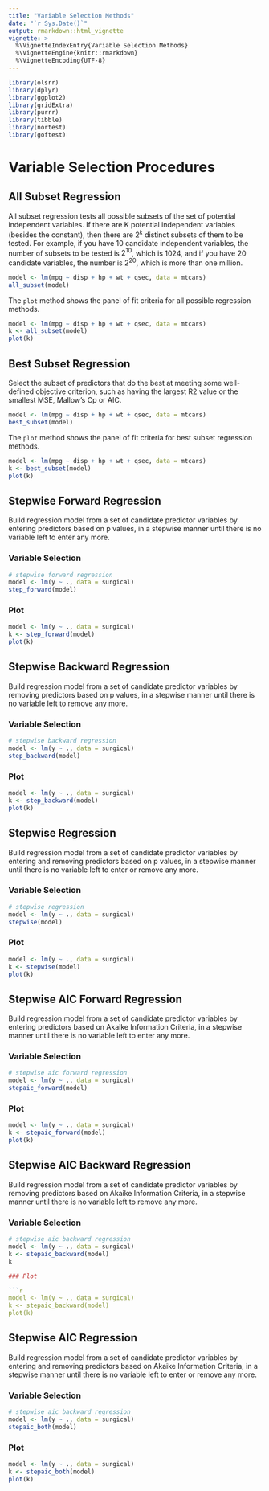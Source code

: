 ```yaml
---
title: "Variable Selection Methods"
date: "`r Sys.Date()`"
output: rmarkdown::html_vignette
vignette: >
  %\VignetteIndexEntry{Variable Selection Methods}
  %\VignetteEngine{knitr::rmarkdown}
  %\VignetteEncoding{UTF-8}
---
```


```r
library(olsrr)
library(dplyr)
library(ggplot2)
library(gridExtra)
library(purrr)
library(tibble)
library(nortest)
library(goftest)
```

<style type="text/css">
#best-subset-regression pre { /* Code block */
  font-size: 10px
}
</style>

# Variable Selection Procedures

## All Subset Regression

All subset regression tests all possible subsets of the set of potential independent variables. If there are K potential independent variables (besides the constant), then there are $2^{k}$ distinct subsets of them to be tested. For example, if you have 10 candidate independent variables, the number of subsets to be tested is $2^{10}$, which is 1024, and if you have 20 candidate variables, the number is $2^{20}$, which is more than one million.

```r
model <- lm(mpg ~ disp + hp + wt + qsec, data = mtcars)
all_subset(model)
```

The `plot` method shows the panel of fit criteria for all possible regression methods. 

```r
model <- lm(mpg ~ disp + hp + wt + qsec, data = mtcars)
k <- all_subset(model)
plot(k)
```

## Best Subset Regression

Select the subset of predictors that do the best at meeting some well-defined objective criterion, 
such as having the largest R2 value or the smallest MSE, Mallow's Cp or AIC.

```r
model <- lm(mpg ~ disp + hp + wt + qsec, data = mtcars)
best_subset(model)
```

The `plot` method shows the panel of fit criteria for best subset regression methods. 

```r
model <- lm(mpg ~ disp + hp + wt + qsec, data = mtcars)
k <- best_subset(model)
plot(k)
```

## Stepwise Forward Regression

Build regression model from a set of candidate predictor variables by entering predictors based on 
p values, in a stepwise manner until there is no variable left to enter any more.

### Variable Selection

```r
# stepwise forward regression
model <- lm(y ~ ., data = surgical)
step_forward(model)
```

### Plot

```r
model <- lm(y ~ ., data = surgical)
k <- step_forward(model)
plot(k)
```

## Stepwise Backward Regression

Build regression model from a set of candidate predictor variables by removing predictors based on 
p values, in a stepwise manner until there is no variable left to remove any more.

### Variable Selection

```r
# stepwise backward regression
model <- lm(y ~ ., data = surgical)
step_backward(model)
```

### Plot

```r
model <- lm(y ~ ., data = surgical)
k <- step_backward(model)
plot(k)
```

## Stepwise Regression

Build regression model from a set of candidate predictor variables by entering and removing predictors based on 
p values, in a stepwise manner until there is no variable left to enter or remove any more.

### Variable Selection

```r
# stepwise regression
model <- lm(y ~ ., data = surgical)
stepwise(model)
```

### Plot

```r
model <- lm(y ~ ., data = surgical)
k <- stepwise(model)
plot(k)
```

## Stepwise AIC Forward Regression

Build regression model from a set of candidate predictor variables by entering predictors based on 
Akaike Information Criteria, in a stepwise manner until there is no variable left to enter any more.

### Variable Selection

```r
# stepwise aic forward regression
model <- lm(y ~ ., data = surgical)
stepaic_forward(model)
```

### Plot

```r
model <- lm(y ~ ., data = surgical)
k <- stepaic_forward(model)
plot(k)
```

## Stepwise AIC Backward Regression

Build regression model from a set of candidate predictor variables by removing predictors based on 
Akaike Information Criteria, in a stepwise manner until there is no variable left to remove any more.

### Variable Selection

```r
# stepwise aic backward regression
model <- lm(y ~ ., data = surgical)
k <- stepaic_backward(model)
k

### Plot

```r
model <- lm(y ~ ., data = surgical)
k <- stepaic_backward(model)
plot(k)
```

## Stepwise AIC Regression

Build regression model from a set of candidate predictor variables by entering and removing predictors based on 
Akaike Information Criteria, in a stepwise manner until there is no variable left to enter or remove any more.

### Variable Selection

```r
# stepwise aic backward regression
model <- lm(y ~ ., data = surgical)
stepaic_both(model)
```

### Plot

```r
model <- lm(y ~ ., data = surgical)
k <- stepaic_both(model)
plot(k)
```
